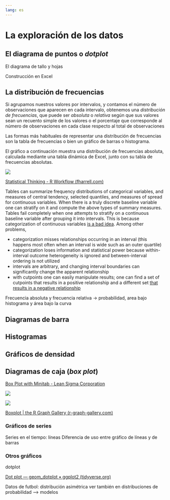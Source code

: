 ```yaml
---
lang: es
---
```


# La exploración de los datos

## El diagrama de puntos o *dotplot*

El diagrama de tallo y hojas

Construcción en Excel

## La distribución de frecuencias

Si agrupamos nuestros valores por intervalos, y contamos el número de observaciones que aparecen en cada intervalo, obtenemos una *distribución de frecuencias*, que puede ser *absoluta* o *relativa* según que sus valores sean un recuento simple de los valores o el porcentaje que corresponde al número de observaciones en cada clase respecto al total de observaciones

Las formas más habituales de representar una distribución de frecuencias son la tabla de frecuencias o bien un gráfico de barras o histograma.

El gráfico a continuación muestra una distribución de frecuencias absoluta, calculada mediante una tabla dinámica de Excel, junto con su tabla de frecuencias absolutas.

![](01-imagenes/image-20221115205524355.png)

[Statistical Thinking - R Workflow (fharrell.com)](https://www.fharrell.com/post/rflow/#descriptive-statistics)

Tables can summarize frequency distributions of categorical variables, and measures of central tendency, selected quantiles, and measures of spread for continuous variables. When there is a truly discrete baseline variable one can stratify on it and compute the above types of summary measures. Tables fail completely when one attempts to stratify on a continuous baseline variable after grouping it into intervals. This is because categorization of continuous variables [is a bad idea](https://discourse.datamethods.org/t/categorizing-continuous-variables). Among other problems,

-   categorization misses relationships occurring in an interval (this happens most often when an interval is wide such as an outer quartile)
-   categorization loses information and statistical power because within-interval outcome heterogeneity is ignored and between-interval ordering is not utilized
-   intervals are arbitrary, and changing interval boundaries can significantly change the apparent relationship
-   with cutpoints one can easily manipulate results; one can find a set of cutpoints that results in a positive relationship and a different set [that results in a negative relationship](https://www.tandfonline.com/doi/abs/10.1080/09332480.2006.10722771)

Frecuencia absoluta y frecuencia relativa -\> probabilidad, area bajo histograma y área bajo la curva

## Diagramas de barra

## Histogramas

## Gráficos de densidad

## Diagramas de caja (*box plot*)

[Box Plot with Minitab - Lean Sigma Corporation](https://www.leansigmacorporation.com/box-plot-with-minitab/)

![](01-imagenes/boxplot-minitab.png)

![](01-imagenes/boxplot.png)

[Boxplot \| the R Graph Gallery (r-graph-gallery.com)](http://r-graph-gallery.com/boxplot.html)

### Gráficos de series
Series en el tiempo: líneas
Diferencia de uso entre gráfico de líneas y de barras

### Otros gráficos

dotplot

[Dot plot --- geom_dotplot • ggplot2 (tidyverse.org)](https://ggplot2.tidyverse.org/reference/geom_dotplot.html)

Datos de futbol: distribución asimétrica ver también en distribuciones de probabilidad --> modelos
